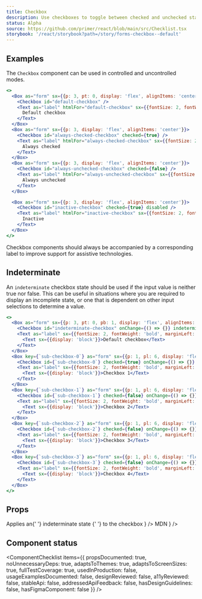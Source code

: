 ```yaml
---
title: Checkbox
description: Use checkboxes to toggle between checked and unchecked states in a list or as a standalone form field
status: Alpha
source: https://github.com/primer/react/blob/main/src/Checklist.tsx
storybook: '/react/storybook?path=/story/forms-checkbox--default'
---
```



## Examples

The `Checkbox` component can be used in controlled and uncontrolled modes.

```jsx live
<>
  <Box as="form" sx={{p: 3, pt: 0, display: 'flex', alignItems: 'center'}}>
    <Checkbox id="default-checkbox" />
    <Text as="label" htmlFor="default-checkbox" sx={{fontSize: 2, fontWeight: 'bold', marginLeft: 1}}>
      Default checkbox
    </Text>
  </Box>
  <Box as="form" sx={{p: 3, display: 'flex', alignItems: 'center'}}>
    <Checkbox id="always-checked-checkbox" checked={true} />
    <Text as="label" htmlFor="always-checked-checkbox" sx={{fontSize: 2, fontWeight: 'bold', marginLeft: 1}}>
      Always checked
    </Text>
  </Box>
  <Box as="form" sx={{p: 3, display: 'flex', alignItems: 'center'}}>
    <Checkbox id="always-unchecked-checkbox" checked={false} />
    <Text as="label" htmlFor="always-unchecked-checkbox" sx={{fontSize: 2, fontWeight: 'bold', marginLeft: 1}}>
      Always unchecked
    </Text>
  </Box>

  <Box as="form" sx={{p: 3, display: 'flex', alignItems: 'center'}}>
    <Checkbox id="inactive-checkbox" checked={true} disabled />
    <Text as="label" htmlFor="inactive-checkbox" sx={{fontSize: 2, fontWeight: 'bold', marginLeft: 1}}>
      Inactive
    </Text>
  </Box>
</>
```

<Note variant="warning">
  Checkbox components should always be accompanied by a corresponding label to improve support for assistive
  technologies.
</Note>

## Indeterminate

An `indeterminate` checkbox state should be used if the input value is neither true nor false. This can be useful in situations where you are required to display an incomplete state, or one that is dependent on other input selections to determine a value.

```jsx live
<>
  <Box as="form" sx={{p: 3, pt: 0, pb: 1, display: 'flex', alignItems: 'center'}}>
    <Checkbox id="indeterminate-checkbox" onChange={() => {}} indeterminate={true} />
    <Text as="label" sx={{fontSize: 2, fontWeight: 'bold', marginLeft: 1}} htmlFor="controlled-checkbox">
      <Text sx={{display: 'block'}}>Default checkbox</Text>
    </Text>
  </Box>
  <Box key={`sub-checkbox-0`} as="form" sx={{p: 1, pl: 6, display: 'flex', alignItems: 'center'}}>
    <Checkbox id={`sub-checkbox-0`} checked={true} onChange={() => {}} />
    <Text as="label" sx={{fontSize: 2, fontWeight: 'bold', marginLeft: 1}} htmlFor={`sub-checkbox-0`}>
      <Text sx={{display: 'block'}}>Checkbox 1</Text>
    </Text>
  </Box>
  <Box key={`sub-checkbox-1`} as="form" sx={{p: 1, pl: 6, display: 'flex', alignItems: 'center'}}>
    <Checkbox id={`sub-checkbox-1`} checked={false} onChange={() => {}} />
    <Text as="label" sx={{fontSize: 2, fontWeight: 'bold', marginLeft: 1}} htmlFor={`sub-checkbox-1`}>
      <Text sx={{display: 'block'}}>Checkbox 2</Text>
    </Text>
  </Box>
  <Box key={`sub-checkbox-2`} as="form" sx={{p: 1, pl: 6, display: 'flex', alignItems: 'center'}}>
    <Checkbox id={`sub-checkbox-2`} checked={false} onChange={() => {}} />
    <Text as="label" sx={{fontSize: 2, fontWeight: 'bold', marginLeft: 1}} htmlFor={`sub-checkbox-2`}>
      <Text sx={{display: 'block'}}>Checkbox 3</Text>
    </Text>
  </Box>
  <Box key={`sub-checkbox-3`} as="form" sx={{p: 1, pl: 6, display: 'flex', alignItems: 'center'}}>
    <Checkbox id={`sub-checkbox-3`} checked={false} onChange={() => {}} />
    <Text as="label" sx={{fontSize: 2, fontWeight: 'bold', marginLeft: 1}} htmlFor={`sub-checkbox-3`}>
      <Text sx={{display: 'block'}}>Checkbox 4</Text>
    </Text>
  </Box>
</>
```

## Props

<PropsTable>
  <PropsTableRow
    name="checked"
    type="boolean"
    description="Modifies true/false value of the native checkbox"
  />
  <PropsTableRow
    name="defaultChecked"
    type="boolean"
    description="Checks the input by default in uncontrolled mode"
  />
  <PropsTableRow
    name="onChange"
    type="(ChangeEvent) => void"
    description="A callback function that is triggered when the checked state has been changed"    
  />
  <PropsTableRow
    name="disabled"
    type="boolean"
    description="Modifies the native disabled state of the native checkbox"    
  />
  <PropsTableRow
    name="indeterminate"
    type="boolean"
    description={
      <>
        Applies an{' '}
        <Link href="https://developer.mozilla.org/en-US/docs/Web/HTML/Element/input/checkbox#attr-indeterminate">
          indeterminate state
        </Link>{' '}
        to the checkbox
      </>
    }
  />
  <PropsTableBasePropRows
    elementType="input"
    isPolymorphic={false}
    refType="HTMLInputElement"
    passthroughPropsLink={
      <Link href="https://developer.mozilla.org/en-US/docs/Web/HTML/Element/input/checkbox#additional_attributes">
        MDN
      </Link>
    }
  />

</PropsTable>

## Component status

<ComponentChecklist
  items={{
    propsDocumented: true,
    noUnnecessaryDeps: true,
    adaptsToThemes: true,
    adaptsToScreenSizes: true,
    fullTestCoverage: true,
    usedInProduction: false,
    usageExamplesDocumented: false,
    designReviewed: false,
    a11yReviewed: false,
    stableApi: false,
    addressedApiFeedback: false,
    hasDesignGuidelines: false,
    hasFigmaComponent: false
  }}
/>
